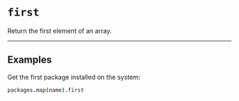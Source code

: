 # `first`

Return the first element of an array.

---

## Examples

Get the first package installed on the system:
```coffee
packages.map(name).first
```
